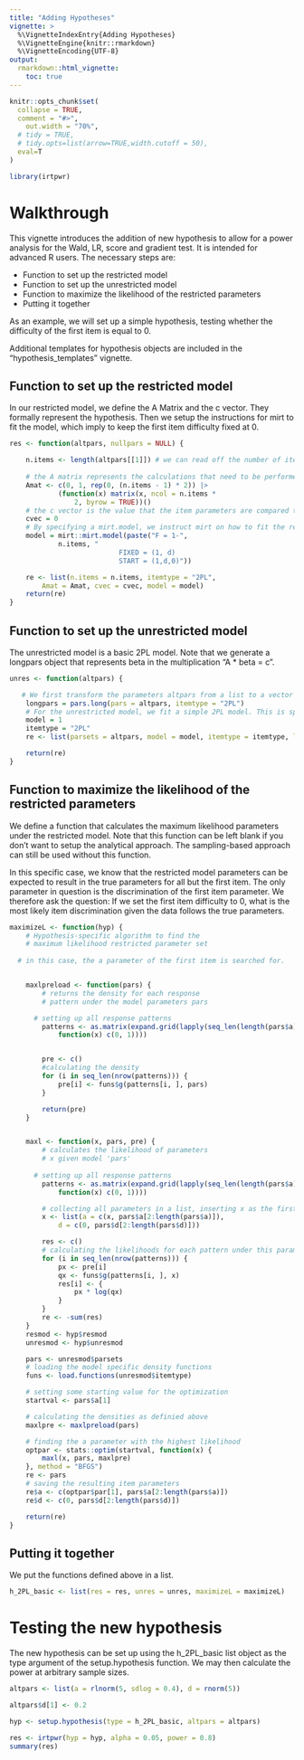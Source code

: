 ```yaml
---
title: "Adding Hypotheses"
vignette: >
  %\VignetteIndexEntry{Adding Hypotheses}
  %\VignetteEngine{knitr::rmarkdown}
  %\VignetteEncoding{UTF-8}
output: 
  rmarkdown::html_vignette:
    toc: true
---
```



```r
knitr::opts_chunk$set(
  collapse = TRUE,
  comment = "#>",
    out.width = "70%",
  # tidy = TRUE,
  # tidy.opts=list(arrow=TRUE,width.cutoff = 50),
  eval=T
)
```

```r
library(irtpwr)
```

# Walkthrough

This vignette introduces the addition of new hypothesis to allow for a power analysis for the Wald, LR, score and gradient test. It is intended for advanced R users. The necessary steps are:

* Function to set up the restricted model
* Function to set up the unrestricted model
* Function to maximize the likelihood of the restricted parameters
* Putting it together

As an example, we will set up a simple hypothesis, testing whether the difficulty of the first item is equal to 0.

Additional templates for hypothesis objects are included in the "hypothesis_templates" vignette.

## Function to set up the restricted model

In our restricted model, we define the A Matrix and the c vector. They formally represent the hypothesis. Then we setup the instructions for mirt to fit the model, which imply to keep the first item difficulty fixed at 0.
```r
res <- function(altpars, nullpars = NULL) {

    n.items <- length(altpars[[1]]) # we can read off the number of items from the altpars object
    
    # the A matrix represents the calculations that need to be performed on the item parameters according to the hypothesis. in This case, only the difficulty of the first item needs to be extracted. 
    Amat <- c(0, 1, rep(0, (n.items - 1) * 2)) |>
            (function(x) matrix(x, ncol = n.items *
                2, byrow = TRUE))()
    # the c vector is the value that the item parameters are compared to after transformation by the A matrix. In this case, the difficulty parameter is only compared against 0. 
    cvec = 0
    # By specifying a mirt.model, we instruct mirt on how to fit the restricted model. In this case, it is a model where the first difficulty parameter is kept at 0. 
    model = mirt::mirt.model(paste("F = 1-",
            n.items, "
                           FIXED = (1, d)
                           START = (1,d,0)"))

    re <- list(n.items = n.items, itemtype = "2PL",
        Amat = Amat, cvec = cvec, model = model)
    return(re)
}
```


## Function to set up the unrestricted model

The unrestricted model is a basic 2PL model. Note that we generate a longpars object that represents beta in the multiplication "A * beta = c". 

```r
unres <- function(altpars) {

   # We first transform the parameters altpars from a list to a vector using the longpars argument. It results from a concatenation of the discrimination and difficulty parameters.
    longpars = pars.long(pars = altpars, itemtype = "2PL")
    # For the unrestricted model, we fit a simple 2PL model. This is specified in mirt using a 1 and the "2PL" itemtype. 
    model = 1
    itemtype = "2PL"
    re <- list(parsets = altpars, model = model, itemtype = itemtype, longpars = longpars)

    return(re)
}
```


## Function to maximize the likelihood of the restricted parameters

We define a function that calculates the maximum likelihood parameters under the restricted model.
Note that this function can be left blank if you don't want to setup the analytical approach. The sampling-based approach can still be used without this function. 

In this specific case, we know that the restricted model parameters can be expected to result in the true parameters for all but the first item. The only parameter in question is the discrimination of the first item parameter. We therefore ask the question: If we set the first item difficulty to 0, what is the most likely item discrimination given the data follows the true parameters.

```r
maximizeL <- function(hyp) {
    # Hypothesis-specific algorithm to find the
    # maximum likelihood restricted parameter set
  
  # in this case, the a parameter of the first item is searched for.


    maxlpreload <- function(pars) {
        # returns the density for each response
        # pattern under the model parameters pars

      # setting up all response patterns 
        patterns <- as.matrix(expand.grid(lapply(seq_len(length(pars$a)),
            function(x) c(0, 1))))


        pre <- c()
        #calculating the density
        for (i in seq_len(nrow(patterns))) {
            pre[i] <- funs$g(patterns[i, ], pars)
        }

        return(pre)
    }


    maxl <- function(x, pars, pre) {
        # calculates the likelihood of parameters
        # x given model 'pars'
      
      # setting up all response patterns 
        patterns <- as.matrix(expand.grid(lapply(seq_len(length(pars$a)),
            function(x) c(0, 1))))

        # collecting all parameters in a list, inserting x as the first a parameter
        x <- list(a = c(x, pars$a[2:length(pars$a)]),
            d = c(0, pars$d[2:length(pars$d)]))

        res <- c()
        # calculating the likelihoods for each pattern under this parameter set
        for (i in seq_len(nrow(patterns))) {
            px <- pre[i]
            qx <- funs$g(patterns[i, ], x)
            res[i] <- {
                px * log(qx)
            }
        }
        re <- -sum(res)
    }
    resmod <- hyp$resmod
    unresmod <- hyp$unresmod

    pars <- unresmod$parsets
    # loading the model specific density functions 
    funs <- load.functions(unresmod$itemtype)

    # setting some starting value for the optimization
    startval <- pars$a[1]

    # calculating the densities as definied above
    maxlpre <- maxlpreload(pars)

    # finding the a parameter with the highest likelihood
    optpar <- stats::optim(startval, function(x) {
        maxl(x, pars, maxlpre)
    }, method = "BFGS")
    re <- pars
    # saving the resulting item parameters
    re$a <- c(optpar$par[1], pars$a[2:length(pars$a)])
    re$d <- c(0, pars$d[2:length(pars$d)])

    return(re)
}

```


## Putting it together

We put the functions defined above in a list. 

```r
h_2PL_basic <- list(res = res, unres = unres, maximizeL = maximizeL)
```


# Testing the new hypothesis

The new hypothesis can be set up using the h_2PL_basic list object as the type argument of the setup.hypothesis function. We may then calculate the power at arbitrary sample sizes.

```r
altpars <- list(a = rlnorm(5, sdlog = 0.4), d = rnorm(5))

altpars$d[1] <- 0.2

hyp <- setup.hypothesis(type = h_2PL_basic, altpars = altpars)

res <- irtpwr(hyp = hyp, alpha = 0.05, power = 0.8)
summary(res)
```



